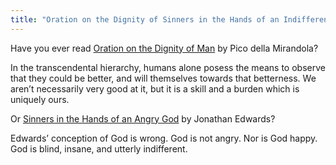 ```yaml
---
title: "Oration on the Dignity of Sinners in the Hands of an Indifferent God"
---
```


Have you ever read [Oration on the Dignity of Man](http://bactra.org/Mirandola/) by Pico della Mirandola?

In the transcendental hierarchy, humans alone posess the means to observe that they could be better, and will themselves towards that betterness. We aren't necessarily very good at it, but it is a skill and a burden which is uniquely ours.

Or [Sinners in the Hands of an Angry God](http://www.gutenberg.org/files/34632/34632-h/34632-h.htm#V) by Jonathan Edwards?

Edwards' conception of God is wrong. God is not angry. Nor is God happy. God is blind, insane, and utterly indifferent.
